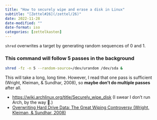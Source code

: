 ```yaml
---
title: "How to securely wipe and erase a disk in Linux"
subtitle: "[Zettel#26](/zettel/26)"
date: 2022-11-28
date-modified: ""
date-format: iso
categories: [zettelkasten]
---
```

`shred` overwrites a target by generating random sequences of 0 and 1.

### This command will follow 5 passes in the background

```bash
shred -fz -n 5 --random-source=/dev/urandom /dev/sda &
```

This will take a long, long time. However, I read that one pass is sufficient (Wright, Kleiman, & Sundhar, 2008), so **maybe don't do multiple passes** after all.

* <https://wiki.archlinux.org/title/Securely_wipe_disk> (I swear I don't run Arch, by the way 🥲.)
* [Overwriting Hard Drive Data: The Great Wiping Controversy (Wright, Kleiman, & Sundhar, 2008)](https://doi.org/10.1007/978-3-540-89862-7_21)
